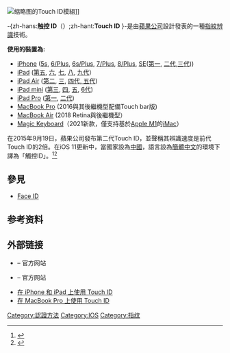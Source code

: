 {{noteTA|1=zh-hans:触控 ID;zh-hant:Touch ID}}
[[File:IPhone_6s_-_Touch_ID_front_view-93104.jpg|缩略图]]的Touch ID模組]]

-{zh-hans:'''触控 ID'''（{{lang-en|Touch ID}}）;zh-hant:'''Touch ID''' }-是由[[苹果公司|蘋果公司]]設計發表的一種[[指纹识别|指紋辨識]]技術。

'''使用的裝置為:'''

* [[iPhone|iPhone]] ([[IPhone_5s|5s]], [[IPhone_6|6/Plus]], [[IPhone_6s|6s/Plus]], [[IPhone_7|7/Plus]], [[IPhone_8|8/Plus]], [[IPhone_SE|SE]]([[IPhone_SE|第一]], [[IPhone_SE_(第二代)|二代]],[[IPhone_SE_(第三代)|三代]]))
* [[iPad|iPad]] ([[IPad_(第5代)|第五]], [[IPad_(第六代)|六]], [[IPad_(第七代)|七]], [[IPad_(第八代)|八]], [[IPad_(第九代)|九代]]）
* [[IPad_Air_(消歧義)|iPad Air]] ([[IPad_Air_2|第二]], [[IPad_Air_(第三代)|三]], [[IPad_Air_(第四代)|四代]][[IPad_Air_(第五代)|, 五代]])
* [[iPad_mini|iPad mini]] ([[iPad_mini_3|第三]], [[iPad_mini_4|四]], [[iPad_mini_(第五代)|五]], [[iPad_mini_(第六代)|6代]])
* [[iPad_Pro|iPad Pro]] ([[IPad_Pro#第一代|第一]], [[IPad_Pro#第二代|二代]])
* [[MacBook_Pro|MacBook Pro]] (2016與其後繼機型配備Touch bar版)
* [[MacBook_Air|MacBook Air]] (2018 Retina與後繼機型）
* [[蘋果標準鍵盤|Magic Keyboard]]（2021新款，僅支持基於[[Apple_M1|Apple M1]]的[[iMac|iMac]]）

在2015年9月19日，蘋果公司發布第二代Touch ID，並聲稱其辨識速度是前代Touch ID的2倍。在iOS 11更新中，當國家設為[[中國|中國]]，語言設為[[簡體中文|簡體中文]]的環境下譯為「觸控ID」。<ref>{{Cite web |url=http://www.sohu.com/a/201753489_114760 |title=存档副本 |accessdate=2017-11-15 |archive-date=2017-11-15 |archive-url=https://web.archive.org/web/20171115201047/http://www.sohu.com/a/201753489_114760 |dead-url=no }}</ref><ref>{{Cite web |url=https://www.hksilicon.com/articles/1464410 |title=存档副本 |accessdate=2017-11-15 |archive-date=2019-02-15 |archive-url=https://web.archive.org/web/20190215122321/https://www.hksilicon.com/articles/1464410 |dead-url=no }}</ref>

== 參見 ==
* [[Face_ID|Face ID]]

== 参考资料 ==
{{Reflist|3}}

== 外部链接 ==
* {{Official|https://support.apple.com/HT204587|About Touch ID security on iPhone and iPad}} – 官方网站
* {{Official|https://support.apple.com/HT201371|Use Touch ID on iPhone and iPad}} – 官方网站
* [https://support.apple.com/zh-hk/HT201371 在 iPhone 和 iPad 上使用 Touch ID]{{Wayback|url=https://support.apple.com/zh-hk/HT201371 |date=20201021153937 }} {{zh}}
* [https://support.apple.com/zh-hk/HT207054 在 MacBook Pro 上使用 Touch ID]{{Wayback|url=https://support.apple.com/zh-hk/HT207054 |date=20201008170651 }} {{zh}}

{{Apple}}
{{iOS}}

[[Category:認證方法|Category:認證方法]]
[[Category:IOS|Category:IOS]]
[[Category:指纹|Category:指纹]]